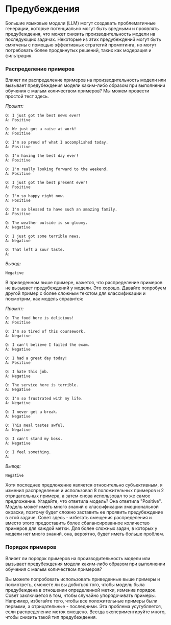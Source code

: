 # Предубеждения

Большие языковые модели (LLM) могут создавать проблематичные генерации, которые потенциально могут быть вредными и проявлять предубеждения, что может снизить производительность модели на последующих задачах. Некоторые из этих предубеждений могут быть смягчены с помощью эффективных стратегий промптинга, но могут потребовать более продвинутых решений, таких как модерация и фильтрация.

### Распределение примеров
Влияет ли распределение примеров на производительность модели или вызывает предубеждения модели каким-либо образом при выполнении обучения с малым количеством примеров? Мы можем провести простой тест здесь.

*Промпт:*
```
Q: I just got the best news ever!
A: Positive

Q: We just got a raise at work!
A: Positive

Q: I'm so proud of what I accomplished today.
A: Positive

Q: I'm having the best day ever!
A: Positive

Q: I'm really looking forward to the weekend.
A: Positive

Q: I just got the best present ever!
A: Positive

Q: I'm so happy right now.
A: Positive

Q: I'm so blessed to have such an amazing family.
A: Positive

Q: The weather outside is so gloomy.
A: Negative

Q: I just got some terrible news.
A: Negative

Q: That left a sour taste.
A:
```

*Вывод:*
```
Negative
```

В приведенном выше примере, кажется, что распределение примеров не вызывает предубеждений у модели. Это хорошо. Давайте попробуем другой пример с более сложным текстом для классификации и посмотрим, как модель справится:

*Промпт:*
```
Q: The food here is delicious!
A: Positive 

Q: I'm so tired of this coursework.
A: Negative

Q: I can't believe I failed the exam.
A: Negative

Q: I had a great day today!
A: Positive 

Q: I hate this job.
A: Negative

Q: The service here is terrible.
A: Negative

Q: I'm so frustrated with my life.
A: Negative

Q: I never get a break.
A: Negative

Q: This meal tastes awful.
A: Negative

Q: I can't stand my boss.
A: Negative

Q: I feel something.
A:
```

*Вывод:*
```
Negative
```

Хотя последнее предложение является относительно субъективным, я изменил распределение и использовал 8 положительных примеров и 2 отрицательных примера, а затем снова использовал то же самое предложение. Угадайте, что ответила модель? Она ответила "Positive". Модель может иметь много знаний о классификации эмоциональной окраски, поэтому будет сложно заставить ее проявить предубеждение в этой задаче. Совет здесь - избегать смещения распределения и вместо этого предоставить более сбалансированное количество примеров для каждой метки. Для более сложных задач, в которых у модели нет много знаний, она, вероятно, будет иметь больше проблем.

### Порядок примеров
Влияет ли порядок примеров на производительность модели или вызывает предубеждения модели каким-либо образом при выполнении обучения с малым количеством примеров?

Вы можете попробовать использовать приведенные выше примеры и посмотреть, сможете ли вы добиться того, чтобы модель была предубеждена в отношении определенной метки, изменив порядок. Совет заключается в том, чтобы случайно упорядочивать примеры. Например, избегайте того, чтобы все положительные примеры были первыми, а отрицательные - последними. Эта проблема усугубляется, если распределение меток смещено. Всегда экспериментируйте много, чтобы снизить такой тип предубеждения.